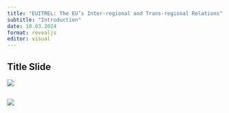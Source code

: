 ```yaml
---
title: "EUITREL: The EU’s Inter-regional and Trans-regional Relations"
subtitle: "Introduction"
date: 10.03.2024
format: revealjs
editor: visual
---
```


## Title Slide

![](/images/Yeşil%20ile%20Küre%20Simgesi%20Gençlik%20Ağı%20Konferansı%20Afiş.png)

## 

![](images/Week_1_regionalism_page-0001.jpg)
